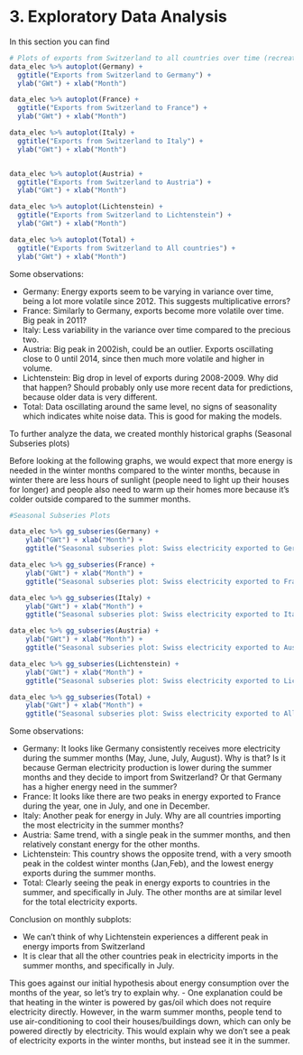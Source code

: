 
# 3. Exploratory Data Analysis

In this section you can find 

```r

# Plots of exports from Switzerland to all countries over time (recreating those from the slides)
data_elec %>% autoplot(Germany) + 
  ggtitle("Exports from Switzerland to Germany") +
  ylab("GWt") + xlab("Month")

data_elec %>% autoplot(France) + 
  ggtitle("Exports from Switzerland to France") +
  ylab("GWt") + xlab("Month")

data_elec %>% autoplot(Italy) + 
  ggtitle("Exports from Switzerland to Italy") +
  ylab("GWt") + xlab("Month")


data_elec %>% autoplot(Austria) + 
  ggtitle("Exports from Switzerland to Austria") +
  ylab("GWt") + xlab("Month")

data_elec %>% autoplot(Lichtenstein) + 
  ggtitle("Exports from Switzerland to Lichtenstein") +
  ylab("GWt") + xlab("Month")

data_elec %>% autoplot(Total) + 
  ggtitle("Exports from Switzerland to All countries") +
  ylab("GWt") + xlab("Month")

```

Some observations: 

- Germany: Energy exports seem to be varying in variance over time, being a lot more volatile since 2012. This suggests multiplicative errors? 
- France: Similarly to Germany, exports become more volatile over time. Big peak in 2011? 
- Italy: Less variability in the variance over time compared to the precious two. 
- Austria: Big peak in 2002ish, could be an outlier. Exports oscillating close to 0 until 2014, since then much more volatile and higher in volume.
- Lichtenstein: Big drop in level of exports during 2008-2009. Why did that happen? Should probably only use more recent data for predictions, because older data is very different. 
- Total: Data oscillating around the same level, no signs of seasonality which indicates white noise data. This is good for making the models. 


To further analyze the data, we created monthly historical graphs (Seasonal Subseries plots)

Before looking at the following graphs, we would expect that more energy is needed in the winter months compared to the winter months, because in winter there are less hours of sunlight (people need to light up their houses for longer) and people also need to warm up their homes more because it's colder outside compared to the summer months. 

```r

#Seasonal Subseries Plots

data_elec %>% gg_subseries(Germany) +
    ylab("GWt") + xlab("Month") +
    ggtitle("Seasonal subseries plot: Swiss electricity exported to Germany")

data_elec %>% gg_subseries(France) +
    ylab("GWt") + xlab("Month") +
    ggtitle("Seasonal subseries plot: Swiss electricity exported to France")

data_elec %>% gg_subseries(Italy) +
    ylab("GWt") + xlab("Month") +
    ggtitle("Seasonal subseries plot: Swiss electricity exported to Italy")

data_elec %>% gg_subseries(Austria) +
    ylab("GWt") + xlab("Month") +
    ggtitle("Seasonal subseries plot: Swiss electricity exported to Austria")

data_elec %>% gg_subseries(Lichtenstein) +
    ylab("GWt") + xlab("Month") +
    ggtitle("Seasonal subseries plot: Swiss electricity exported to Lichtenstein")

data_elec %>% gg_subseries(Total) +
    ylab("GWt") + xlab("Month") +
    ggtitle("Seasonal subseries plot: Swiss electricity exported to All countries")

```

Some observations: 

- Germany: It looks like Germany consistently receives more electricity during the summer months (May, June, July, August). Why is that? Is it because German electricity production is lower during the summer months and they decide to import from Switzerland? Or that Germany has a higher energy need in the summer?
- France: It looks like there are two peaks in energy exported to France during the year, one in July, and one in December.  
- Italy: Another peak for energy in July. Why are all countries importing the most electricity in the summer months? 
- Austria: Same trend, with a single peak in the summer months, and then relatively constant energy for the other months.
- Lichtenstein: This country shows the opposite trend, with a very smooth peak in the coldest winter months (Jan,Feb), and the lowest energy exports during the summer months.  
- Total: Clearly seeing the peak in energy exports to countries in the summer, and specifically in July. The other months are at similar level for the total electricity exports.

Conclusion on monthly subplots: 

- We can't think of why Lichtenstein experiences a different peak in energy imports from Switzerland 
- It is clear that all the other countries peak in electricity imports in the summer months, and specifically in July. 

This goes against our initial hypothesis about energy consumption over the months of the year, so let's try to explain why. 
- One explanation could be that heating in the winter is powered by gas/oil which does not require electricity directly. However, in the warm summer months, people tend to use air-conditioning to cool their houses/buildings down, which can only be powered directly by electricity. This would explain why we don't see a peak of electricity exports in the winter months, but instead see it in the summer. 
